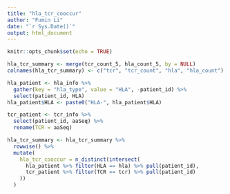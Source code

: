 ```yaml
---
title: "hla_tcr_cooccur"
author: "Fumin Li"
date: "`r Sys.Date()`"
output: html_document
---
```


```r
knitr::opts_chunk$set(echo = TRUE)
```

```r
hla_tcr_summary <- merge(tcr_count_5, hla_count_5, by = NULL)
colnames(hla_tcr_summary) <- c("tcr", "tcr_count", "hla", "hla_count")
```

```r
hla_patient <- hla_info %>%
  gather(key = "hla_type", value = "HLA", -patient_id) %>%
  select(patient_id, HLA)
hla_patient$HLA <- paste0("HLA-", hla_patient$HLA)

tcr_patient <- tcr_info %>%
  select(patient_id, aaSeq) %>%
  rename(TCR = aaSeq)

hla_tcr_summary <- hla_tcr_summary %>%
  rowwise() %>%
  mutate(
    hla_tcr_cooccur = n_distinct(intersect(
      hla_patient %>% filter(HLA == hla) %>% pull(patient_id),
      tcr_patient %>% filter(TCR == tcr) %>% pull(patient_id)
    ))
  )
```

